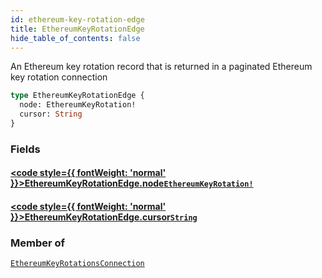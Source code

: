 ```yaml
---
id: ethereum-key-rotation-edge
title: EthereumKeyRotationEdge
hide_table_of_contents: false
---
```








An Ethereum key rotation record that is returned in a paginated Ethereum key rotation connection

```graphql
type EthereumKeyRotationEdge {
  node: EthereumKeyRotation!
  cursor: String
}
```


### Fields

#### [<code style={{ fontWeight: 'normal' }}>EthereumKeyRotationEdge.<b>node</b></code>](#)<Bullet />[`EthereumKeyRotation!`](/testnet/api/graphql/objects/ethereum-key-rotation) <Badge class="secondary" text="non-null"/> <Badge class="secondary" text="object"/>
> 
> 

#### [<code style={{ fontWeight: 'normal' }}>EthereumKeyRotationEdge.<b>cursor</b></code>](#)<Bullet />[`String`](/testnet/api/graphql/scalars/string) <Badge class="secondary" text="scalar"/>
> 
> 



### Member of

[`EthereumKeyRotationsConnection`](/testnet/api/graphql/objects/ethereum-key-rotations-connection)  <Badge class="secondary" text="object"/>



